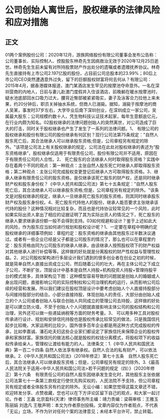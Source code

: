 # 公司创始人离世后，股权继承的法律风险和应对措施
## 正文
01两个案例股份公司：2020年12月，游族网络股份有限公司董事会发布公告称：公司董事长、实际控制人、控股股东林奇先生因病救治无效于2020年12月25日逝世。林奇先生生前未留有对所持股票财产作出处分的遗嘱或者遗赠抚养协议。林奇先生直接持有上市公司2.197亿股的股份，占目前公司总股本的23.99%；80后上市公司CEO突然遭遇意外过失，留下的巨额股权财富将何去何从？有限公司：2015年4月，据香港媒体报道，澳门某酒店发生罕见的按摩池夺命意外。一名在深圳营商的内地人，日前与妻儿赴澳门度假并入住该酒店，前晚躺在暖水按摩池时，疑水池底部回水口吸力过大，腰背近臀部被紧紧吸实，妻子及泳客合力拉他上来未果，约20分钟后，职员关掉抽水系统，但商人已溺毙。据知，溺毙于按摩池的商人吴某，事发时37岁左右，大学毕业后南下深圳创业，在深圳成立一家公司，吴属最大股东；公司规模约数十人，凭生物科技认证技术起家，每年生意额逾亿元，在行业内颇为知名。02股权继承的法律问题创始人的突然离世，对公司造成了巨大的打击，同时关于股权继承也产生了发生了一系列的法律问题。1、 有限公司的股权继承和股份有限公司的股份继承有何区别？现行公司法第75条规定："自然人股东死亡后，其合法继承人可以继承股东资格;但是，公司章程另有规定的除外。"该项是公司法上有关股权继承的规定，公司法在此处对股权继承的表述为“股东资格继承”，股权继承仅适用于有限责任公司，股份有限公司并不适用，原因在于有限责任公司的人合性。2、 死亡股东的合法继承人何时取得股东资格？实践中存在着两个不同的观点：第一种观点：主张自然人股东死亡时继承人即取得股东资格；第二种观点：主张公司完成股权变更登记后继承人方可取得股东资格。3、继承人继承有限责任公司的股东资格，是仅继承该死亡股东的财产权，还是同时继承财产权和股东身份权？《中华人民共和国公司法》第七十五条规定："自然人股东死亡后，其合法继承人可以继承股东资格;但是，公司章程另有规定的除外。"该条文是对股权继承的规定，继承人一旦继承死亡股东的股东资格，则其同时继承股东财产权及股东身份权。4、死亡股东代持他人的股份，继承人能否要求主张继承该代持的股份？这种情况相对比较复杂，而且也是代持协议较常见的一个风险，此时如果实际出资人拿出了相应的证据证明了其为实际出资人的情况之下，死亡股东的继承人要求继承该份额一般不会得到支持。03如何规避和设计？鉴于上述如此大的风险，作为股东应当如何进行规划和股权设计呢？1、一定要在章程中明确约定股权继承的详细事项例如：章程约定：股东资格的继承由其他股东过半数决议通过。或者有一些企业已经是父子都是公司股东的情况了，那么也可以在章程里约定：股东资格由同为公司股东的继承人继承，由该继承人按照股权项下的财产权益对其他继承人进行补偿等等。这样做的好处就是分离股权的财产性权益与管理性权益。2、对公司股权架构进行多层设计我们遇到的很多创业者在创业之初的时候，就是简单自然人直接出资成立公司，然后随着公司的壮大，再在主体公司之下成立子公司，不断扩张，顶层设计中基本是自然人持股+机构投资人持股+管理持股平台的模式居多，具体架构见下图：这种模型容易导致的问题就是创始人的婚姻或人身出现问题，直接影响公司的实际控制权和公司治理机构的运行，从而影响公司后续的经营和发展。所以我们建议在股权顶层设计中要考虑创始人个人直接持股部分与间接持股部分的结合。小部分直接持股，体现创始人的责任，大部分由创始人成立的个人公司或者创始人与联合创始人共同成立的管理公司去持股，这样做的好处是可以建立防火墙，不至于创始人个人问题就直接影响主体公司的股权结构和公司治理，另外还可以做一些递延纳税等方面的财务考量。3、 可以用多种工具对股权传承进行设计、规划和安排信托持股也是股权传承比较常见的做法，只是我国信托起步比较晚，大家运用的比较少。国外很多百年企业都是用这种方式完成股权的传承，比如李嘉诚、潘石屹夫妇这些企业家们都设定了家族信托来保障企业的股权传承和家族财富。家族信托的做法核心就是股权的权钱分离模式，将股权项下的收益权传承给亲人，管理权让渡给有能力的人。法律条文：1.《中华人民共和国民法典》第一百二十四条 自然人依法享有继承权。自然人合法的私有财产，可以依法继承。2.《中华人民共和国公司法》（2018年修正）第七十五条　自然人股东死亡后，其合法继承人可以继承股东资格；但是，公司章程另有规定的除外。3.《最高人民法院关于适用<中华人民共和国公司法>若干问题的规定（四）》（2020年修正）第十六条　有限责任公司的自然人股东因继承发生变化时，其他股东主张依据公司法第七十一条第三款规定行使优先购买权的，人民法院不予支持，但公司章程另有规定或者全体股东另有约定的除外。无讼小编：如果您觉得这篇文章还不错，欢迎转发分享、点赞收藏，您也可以在下方评论区留下自己的观点，和大家一起讨论。作者：王鑫 北京盈科(天津）律师事务所主编：靖力责编：梁萌审核：王雅玉 陈丽娟 刘逸凡 王敬声明：本文为作者原创投稿，文章内容仅为作者观点，不代表「无讼」立场，不作为针对任何个案的法律意见；未经本平台许可，禁止转载。